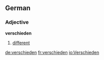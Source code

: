 ==German==
===Adjective===
'''verschieden'''
# [[different]]

[[de:verschieden]]
[[fr:verschieden]]
[[io:Verschieden]]